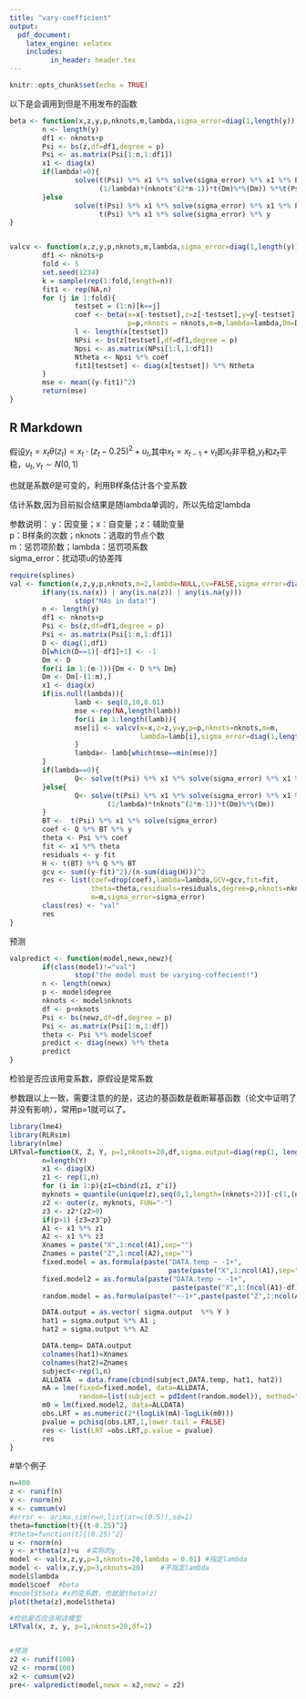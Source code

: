 ---
title: "vary-coefficient"
output: 
  pdf_document: 
    latex_engine: xelatex
    includes:
          in_header: header.tex
---

```{r setup, include=FALSE}
knitr::opts_chunk$set(echo = TRUE)
```

以下是会调用到但是不用发布的函数
```{r}
beta <- function(x,z,y,p,nknots,m,lambda,sigma_error=diag(1,length(y)),Dm){
        n <- length(y)
        df1 <- nknots+p
        Psi <- bs(z,df=df1,degree = p)
        Psi <- as.matrix(Psi[1:n,1:df1])
        x1 <- diag(x)
        if(lambda!=0){
                solve(t(Psi) %*% x1 %*% solve(sigma_error) %*% x1 %*% Psi +
                      (1/lambda)*(nknots^(2*m-1))*t(Dm)%*%(Dm)) %*%t(Psi) %*% x1 %*% solve(sigma_error) %*% y
        }else
                solve(t(Psi) %*% x1 %*% solve(sigma_error) %*% x1 %*% Psi) %*%
                      t(Psi) %*% x1 %*% solve(sigma_error) %*% y
}


valcv <- function(x,z,y,p,nknots,m,lambda,sigma_error=diag(1,length(y)),Dm){
        df1 <- nknots+p
        fold <- 5
        set.seed(1234)
        k = sample(rep(1:fold,length=n))
        fit1 <- rep(NA,n)
        for (j in 1:fold){
                testset = (1:n)[k==j]
                coef <- beta(x=x[-testset],z=z[-testset],y=y[-testset],
                             p=p,nknots = nknots,m=m,lambda=lambda,Dm=Dm)
                l <- length(x[testset])
                NPsi <- bs(z[testset],df=df1,degree = p)
                Npsi <- as.matrix(NPsi[1:l,1:df1])
                Ntheta <- Npsi %*% coef
                fit1[testset] <- diag(x[testset]) %*% Ntheta
        }
        mse <- mean((y-fit1)^2)
        return(mse)
}

```



## R Markdown
假设$y_t=x_t \theta(z_t)= x_t \cdot (z_t-0.25)^2+u_t$,其中$x_t=x_{t-1}+v_t$即$x_t$非平稳,$y_t$和$z_t$平稳，$u_t,v_t \sim N(0,1)$

也就是系数$\theta$是可变的，利用B样条估计各个变系数

估计系数,因为目前拟合结果是随lambda单调的，所以先给定lambda

参数说明：
y：因变量；x：自变量；z：辅助变量               
p：B样条的次数；nknots：选取的节点个数                    
m：惩罚项阶数；lambda：惩罚项系数                             
sigma_error：扰动项u的协差阵            
```{r}

require(splines)
val <- function(x,z,y,p,nknots,m=2,lambda=NULL,cv=FALSE,sigma_error=diag(1,length(y))){
        if(any(is.na(x)) | any(is.na(z)) | any(is.na(y)))
                stop("NAs in data!")
        n <- length(y)
        df1 <- nknots+p
        Psi <- bs(z,df=df1,degree = p)
        Psi <- as.matrix(Psi[1:n,1:df1])
        D <- diag(1,df1)
        D[which(D==1)[-df1]+1] <- -1
        Dm <- D
        for(i in 1:(m-1)){Dm <- D %*% Dm}
        Dm <- Dm[-(1:m),]
        x1 <- diag(x)
        if(is.null(lambda)){
                lamb <- seq(0,10,0.01)
                mse <-rep(NA,length(lamb))
                for(i in 1:length(lamb)){
                mse[i] <- valcv(x=x,z=z,y=y,p=p,nknots=nknots,m=m,
                                lambda=lamb[i],sigma_error=diag(1,length(y)),Dm=Dm)
                }
                lambda<- lamb[which(mse==min(mse))]
        }
        if(lambda==0){
                Q<- solve(t(Psi) %*% x1 %*% solve(sigma_error) %*% x1 %*% Psi)
        }else{
                Q<- solve(t(Psi) %*% x1 %*% solve(sigma_error) %*% x1 %*% Psi +
                        (1/lambda)*(nknots^(2*m-1))*t(Dm)%*%(Dm))
        }
        BT <-  t(Psi) %*% x1 %*% solve(sigma_error)
        coef <- Q %*% BT %*% y
        theta <- Psi %*% coef
        fit <- x1 %*% theta
        residuals <- y-fit
        H <- t(BT) %*% Q %*% BT
        gcv <- sum((y-fit)^2)/(n-sum(diag(H)))^2
        res <- list(coef=drop(coef),lambda=lambda,GCV=gcv,fit=fit,
                    theta=theta,residuals=residuals,degree=p,nknots=nknots,
                    m=m,sigma_error=sigma_error)
        class(res) <- "val"
        res
}


```

预测
```{r}
valpredict <- function(model,newx,newz){
        if(class(model)!="val")
                stop("the model must be varying-coffecient!")
        n <- length(newx)
        p <- model$degree
        nknots <- model$nknots
        df <- p+nknots
        Psi <- bs(newz,df=df,degree = p)
        Psi <- as.matrix(Psi[1:n,1:df])
        theta <- Psi %*% model$coef
        predict <- diag(newx) %*% theta
        predict
}
```




检验是否应该用变系数，原假设是常系数

参数跟以上一致，需要注意的的是，这边的基函数是截断幂基函数（论文中证明了并没有影响），常用p=1就可以了。
```{r}
library(lme4)
library(RLRsim)
library(nlme)
LRTval=function(X, Z, Y, p=1,nknots=20,df,sigma.output=diag(rep(1, length(Y)))){
        n=length(Y)
        x1 <- diag(X)
        z1 <- rep(1,n)
        for (i in 1:p){z1=cbind(z1, z^i)}
        myknots = quantile(unique(z),seq(0,1,length=(nknots+2))[-c(1,(nknots+2))])
        z2 <- outer(z, myknots, FUN="-")  
        z3 <- z2*(z2>0) 
        if(p>1) {z3=z3^p} 
        A1 <- x1 %*% z1
        A2 <- x1 %*% z3
        Xnames = paste("X",1:ncol(A1),sep="") 
        Znames = paste("Z",1:ncol(A2),sep="") 
        fixed.model = as.formula(paste("DATA.temp ~ -1+",
                                       paste(paste("X",1:ncol(A1),sep=""),collapse="+"))) 
        fixed.model2 = as.formula(paste("DATA.temp ~ -1+",
                                        paste(paste("X",1:(ncol(A1)-df),sep=""),collapse="+")))
        random.model = as.formula(paste("~-1+",paste(paste("Z",1:ncol(A2),sep=""),collapse="+")))   

        DATA.output = as.vector( sigma.output  %*% Y )
        hat1 = sigma.output %*% A1 ; 
        hat2 = sigma.output %*% A2

        DATA.temp= DATA.output
        colnames(hat1)=Xnames
        colnames(hat2)=Znames
        subject<-rep(1,n)
        ALLDATA  = data.frame(cbind(subject,DATA.temp, hat1, hat2))
        mA = lme(fixed=fixed.model, data=ALLDATA, 
                 random=list(subject = pdIdent(random.model)), method="ML")
        m0 = lm(fixed.model2, data=ALLDATA)
        obs.LRT = as.numeric(2*(logLik(mA)-logLik(m0)))
        pvalue = pchisq(obs.LRT,1,lower.tail = FALSE)
        res <- list(LRT =obs.LRT,p.value = pvalue)
        res
}


```


#举个例子

```{r}
n=400
z <- runif(n)
v <- rnorm(n)
x <- cumsum(v)  
#error <- arima.sim(n=n,list(ar=c(0.5)),sd=1)
theta=function(t){(t-0.25)^2}
#theta=function(t){(0.25)^2}
u <- rnorm(n)
y <- x*theta(z)+u  #实际的y
model <- val(x,z,y,p=3,nknots=20,lambda = 0.01) #指定lambda
model <- val(x,z,y,p=3,nknots=20)    #不指定lambda
model$lambda
model$coef  #beta
#model$theta #x的变系数，也就是theta(z)
plot(theta(z),model$theta)

#检验是否应该用这模型
LRTval(x, z, y, p=1,nknots=20,df=1)


#预测
z2 <- runif(100)
v2 <- rnorm(100)
x2 <- cumsum(v2)
pre<- valpredict(model,newx = x2,newz = z2)
```
